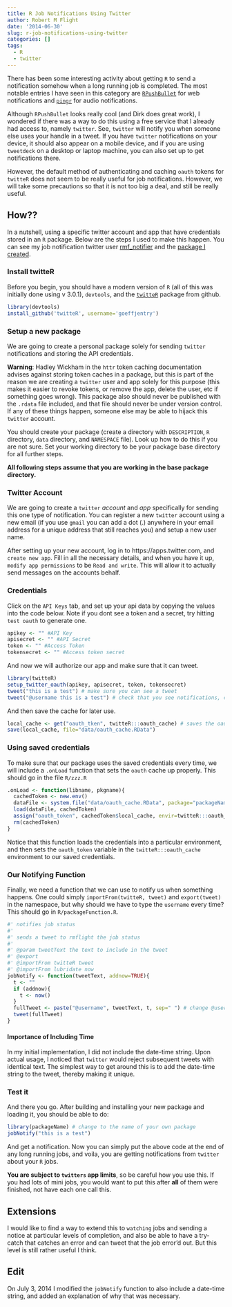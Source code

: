 ```yaml
---
title: R Job Notifications Using Twitter
author: Robert M Flight
date: '2014-06-30'
slug: r-job-notifications-using-twitter
categories: []
tags:
  - R
  - twitter
---
```


There has been some interesting activity about getting `R` to send a notification somehow when a long running job is completed. The most notable entries I have seen in this category are [`RPushBullet`](http://dirk.eddelbuettel.com/code/rpushbullet.html) for web notifications and [`pingr`](http://www.sumsar.net/blog/2014/01/announcing-pingr/) for audio notifications. 

Although `RPushBullet` looks really cool (and Dirk does great work), I wondered if there was a way to do this using a free service that I already had access to, namely `twitter`. See, `twitter` will notify you when someone else uses your handle in a tweet. If you have `twitter` notifications on your device, it should also appear on a mobile device, and if you are using `tweetdeck` on a desktop or laptop machine, you can also set up to get notifications there. 

However, the default method of authenticating and caching `oauth` tokens for `twitteR` does not seem to be really useful for job notifications. However, we will take some precautions so that it is not too big a deal, and still be really useful.

## How??

In a nutshell, using a specific twitter account and app that have credentials stored in an `R` package. Below are the steps I used to make this happen. You can see my job notification twitter user [rmf_notifier](https://twitter.com/rmf_notifier) and the [package I created](https://github.com/rmflight/rmfNotifier).

### Install twitteR

Before you begin, you should have a modern version of `R` (all of this was initially done using v 3.0.1), `devtools`, and the [`twitteR`](https://github.com/geoffjentry/twitteR) package from github.

```r
library(devtools)
install_github('twitteR', username='goeffjentry')
```

### Setup a new package

We are going to create a personal package solely for sending `twitter` notifications and storing the API credentials. 

**Warning**: Hadley Wickham in the `httr` token caching documentation advises against storing token caches in a package, but this is part of the reason we are creating a `twitter` user and app solely for this purpose (this makes it easier to revoke tokens, or remove the app, delete the user, etc if something goes wrong). This package also should never be published with the `.rdata` file included, and that file should never be under version control. If any of these things happen, someone else may be able to hijack this `twitter` account.

You should create your package (create a directory with `DESCRIPTION`, `R` directory, `data` directory, and `NAMESPACE` file). Look up how to do this if you are not sure. Set your working directory to be your package base directory for all further steps.

**All following steps assume that you are working in the base package directory.**

### Twitter Account

We are going to create a `twitter` *account* and *app* specifically for sending this one type of notification. You can register a new `twitter` account using a new email (if you use `gmail` you can add a dot (.) anywhere in your email address for a unique address that still reaches you) and setup a new user name. 

After setting up your new account, log in to https://apps.twitter.com, and `create new app`. Fill in all the necessary details, and when you have it up, `modify app permissions` to be `Read and write`. This will allow it to actually send messages on the accounts behalf. 

### Credentials

Click on the `API Keys` tab, and set up your api data by copying the values into the code below. Note if you dont see a token and a secret, try hitting `test oauth` to generate one.

```r
apikey <- "" #API Key
apisecret <- "" #API Secret
token <- "" #Access Token
tokensecret <- "" #Access token secret
```

And now we will authorize our app and make sure that it can tweet.

```r
library(twitteR)
setup_twitter_oauth(apikey, apisecret, token, tokensecret)
tweet("this is a test") # make sure you can see a tweet
tweet("@username this is a test") # check that you see notifications, change @username to your own username
```

And then save the cache for later use.

```r
local_cache <- get("oauth_tken", twitteR:::oauth_cache) # saves the oauth token so we can reuse it
save(local_cache, file="data/oauth_cache.RData")
```

### Using saved credentials

To make sure that our package uses the saved credentials every time, we will include a `.onLoad` function that sets the `oauth` cache up properly. This should go in the file `R/zzz.R`

```r
.onLoad <- function(libname, pkgname){
  cachedToken <- new.env()
  dataFile <- system.file("data/oauth_cache.RData", package="packageName")
  load(dataFile, cachedToken)
  assign("oauth_token", cachedToken$local_cache, envir=twitteR:::oauth_cache)
  rm(cachedToken)
}
```

Notice that this function loads the credentials into a particular environment, and then sets the `oauth_token` variable in the `twitteR:::oauth_cache` environment to our saved credentials.

### Our Notifying Function

Finally, we need a function that we can use to notify us when something happens. One could simply `importFrom(twitteR, tweet)` and `export(tweet)` in the namespace, but why should we have to type the `username` every time? This should go in `R/packageFunction.R`.

```r
#' notifies job status
#' 
#' sends a tweet to rmflight the job status
#' 
#' @param tweetText the text to include in the tweet
#' @export
#' @importFrom twitteR tweet
#' @importFrom lubridate now
jobNotify <- function(tweetText, addnow=TRUE){
  t <- ""
  if (addnow){
    t <- now()
  }
  fullTweet <- paste("@username", tweetText, t, sep=" ") # change @username to where you want to recieve notifications
  tweet(fullTweet)
}
```

#### Importance of Including Time

In my initial implementation, I did not include the date-time string. Upon actual usage, I noticed that `twitter` would reject subsequent tweets with identical text. The simplest way to get around this is to add the date-time string to the tweet, thereby making it unique.

### Test it

And there you go. After building and installing your new package and loading it, you should be able to do:

```r
library(packageName) # change to the name of your own package
jobNotify("this is a test")
```

And get a notification. Now you can simply put the above code at the end of any long running jobs, and voila, you are getting notifications from `twitter` about your `R` jobs. 

**You are subject to `twitters` app limits**, so be careful how you use this. If you had lots of mini jobs, you would want to put this after **all** of them were finished, not have each one call this.

## Extensions

I would like to find a way to extend this to `watching` jobs and sending a notice at particular levels of completion, and also be able to have a try-catch that catches an error and can tweet that the job error'd out. But this level is still rather useful I think.

## Edit

On July 3, 2014 I modified the `jobNotify` function to also include a date-time string, and added an explanation of why that was necessary.
